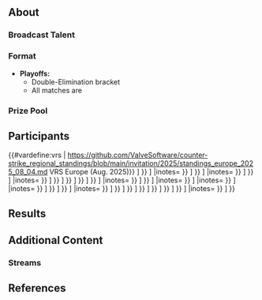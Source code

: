{{DISPLAYTITLE:ESL Challenger League Season 50: Europe - Cup #2}}
{{ESEA Navbox}}<br/>
{{ECL50Tabs|This=1}}
{{Infobox league|darkmodeforced=true
|name=ESL Challenger League Season 50: Europe - Cup #2
|image=ESL Challenger League 2025 lightmode.png
|imagedark=ESL Challenger League 2025 darkmode.png
|icon=ESL Challenger League 2025 icon lightmode.png
|icondarkmode=ESL Challenger League 2025 icon darkmode.png
|tickername=ECL Season 50: EU Cup #2
|shortname=Europe
|organizer=FACEIT
|series=ESL Challenger League
|abbreviation=Challenger League
|type=Online
|country=Europe
|prizepoolusd=25,000
|liquipediatier=B-Tier
|publishertier=Tier 2
|sdate=2025-09-08
|edate=2025-09-23
|web=https://pro.eslgaming.com/csgo/ecl/
|twitch=ESLCS
|twitch2=ESLCSb
|rulebook=https://drive.google.com/drive/folders/1YLMgIHJKeMlzRCvAGo-Pj0J13e_xT7z4
|faceit-l=
|bracket=
|game=cs2
|map1=Ancient
|map2=Dust II
|map3=Inferno
|map4=Mirage
|map5=Nuke
|map6=Overpass
|map7=Train
|team_number=32
}}

==About==
===Broadcast Talent===
{{box|start|padding=1em}}
{{BroadcasterCard
|position=Commentator
|b1=
|b2=
|b3=
|b4=
|b5=
|b6=
|b7=
|b8=
}}
{{box|break}}
{{BroadcasterCard
|position=Observer
|b1=
|b2=
}}
{{box|end}}

===Format===
* '''Playoffs:'''
** Double-Elimination bracket
** All matches are {{Abbr/Bo3}}

===Prize Pool===
{{TeamPrizePool|prizesummary=true
|qualifies1=ESL/Challenger League/Season 50/Europe|qualifies1name=Regional Final
|{{Slot|usdprize=12,000|qualified1=true}}
|{{Slot|usdprize=5,000}}
|{{Slot|usdprize=2,250}}
|{{Slot|usdprize=1,750}}
|{{Slot|usdprize=1,250|count=2}}
|{{Slot|usdprize=750|count=2}}
}}

==Participants==
{{#vardefine:vrs | https://github.com/ValveSoftware/counter-strike_regional_standings/blob/main/invitation/2025/standings_europe_2025_08_04.md VRS Europe (Aug. 2025)}}
{{TeamCardToggleButton}}
{{box|start|padding=2em|max-width=1000px}}
{{TeamCard
|team=Fnatic
|p1=KRIMZ
|p2=blameF
|p3=fear
|p4=jambo
|p5=CYPHER
|c=Independent
|qualifier=[{{#var:vrs}}]
}}
{{box|break|padding=2em}}
{{TeamCard
|team=Nemiga Gaming
|p1=1eeR
|p2=khaN
|p3=riskyb0b
|p4=Xant3r
|p5=Sowalio
|c=XomA
|qualifier=[{{#var:vrs}}]
|inotes={{NoteBig
|n1=September 9th - {{player|boX|flag=by}} steps down from the active lineup and '''[[Nemiga Gaming]]''' add {{player|XomA|flag=ru}} as a stand-in coach. <ref>{{cite web|url=https://x.com/nemigagg/status/1965426977973629285|title=ROSTER UPDATE|date=2025-09-09|author=[[Nemiga Gaming]]}}</ref>
}}
}}
{{box|break|padding=2em}}
{{TeamCard
|team=ex-Passion UA
|p1=jackasmo
|p2=Topa
|p3=Woro2k
|p4=DemQQ
|p5=
|qualifier=[{{#var:vrs}}]
}}
{{box|break|padding=2em}}
{{TeamCard
|team=FUT Esports
|p1=dem0n
|p2=Krabeni
|p3=cmtry
|p4=dziugss
|p5=lauNX
|c=coolio
|qualifier=[{{#var:vrs}}]
|inotes={{NoteBig
|n1=August 22nd - '''[[FUT Esports]]''' bench {{player|misutaaa|flag=fr}} and acquire {{player|lauNX|flag=ro}} from '''[[Nexus Gaming]]''' as his replacement. <ref>{{cite web|url=https://x.com/FUTesportsgg/status/1958907042049176002|title=We thank @misutaaaCSGO for his efforts and contributions|date=2025-08-22|author=[[FUT Esports]]}}</ref><ref>{{cite web|url=https://x.com/FUTesportsgg/status/1958907037863022891|title=Fresh energy, new fire|date=2025-08-22|author=[[FUT Esports]]}}</ref>
}}
}}
{{box|break|padding=2em}}
{{TeamCard
|team=ENCE
|p1=sdy
|p2=podi
|p3=Neityu
|p4=myltsi
|p5=rigoN
|c=enkay J
|qualifier=[{{#var:vrs}}]
}}
{{box|break|padding=2em}}
{{TeamCard
|team=Team Venom
|p1=Flayy
|p2=innocent
|p3=Sobol
|p4=Qlocuu
|p5=hfah
|c=SZPERO
|qualifier=[{{#var:vrs}}]
|inotes={{NoteBig
|n1=September 5th - '''[[KOLESIE]]''' are signed by '''[[Team Venom]]'''. <ref>{{cite web|url=https://x.com/vnm_cs/status/1963912004512395730|title=KOLESIE → Team Venom|language={{flag|pl}} Polish|date=2025-09-05|author=[[Team Venom]]}}</ref>
}}
}}
{{box|break|padding=2em}}
{{TeamCard
|team=OG
|p1=Chr1zN
|p2=spooke
|p3=nicoodoz
|p4=adamb
|p5=arrozdoce
|c=Lambert
|qualifier=[{{#var:vrs}}]
}}
{{box|break|padding=2em}}
{{TeamCard
|team=Team Spirit Academy
|p1=robo
|p2=Mokuj1n
|p3=SYPH0
|p4=kurosse |p4flag=ru |p4team=team spirit academy black
|p5=Kiryasoo |p5flag=ru |p5team=team spirit academy white
|c=S0tF1k
|qualifier=[{{#var:vrs}}]
}}
{{box|break|padding=2em}}
{{TeamCard
|team=JiJieHao
|p1=m1N1
|p2=ISSAA
|p3=bibu
|p4=0SAMAS
|p5=kumao
|c=Loord
|qualifier=[{{#var:vrs}}]
}}
{{box|break|padding=2em}}
{{TeamCard
|team=Sashi Esport
|p1=Lucky|p1link=Lucky (Danish player)
|p2=Cabbi
|p3=Zyphon
|p4=Beccie
|p5=MistR
|c=HUNDEN
|qualifier=[{{#var:vrs}}]
}}
{{box|break|padding=2em}}
{{TeamCard
|team=Apogee Esports
|link=Betclic Apogee Esports
|p1=Prism
|p2=hypex
|p3=Demho
|p4=wizz|p4flag=pl
|p5=AdrieN|p5team=Anonymo Esports
|c=Bogdan
|qualifier=[{{#var:vrs}}]
|inotes={{NoteBig
|n1=August 22nd - {{player|jcobbb|flag=pl}} is acquired by '''[[FaZe Clan]]'''. <ref>{{cite web|url=https://x.com/BetclicApogee/status/1958797537605034289|title=Today, we would like to announce the transfer of @1jcobbb|date=2025-08-22|author=[[Betclic Apogee Esports]]}}</ref>
}}
}}
{{box|break|padding=2em}}
{{TeamCard
|team=Alliance
|p1=avid
|p2=twist
|p3=upE
|p4=eraa
|p5=poiii
|c=Hawk
|qualifier=[{{#var:vrs}}]
}}
{{box|break|padding=2em}}
{{TeamCard
|team=9INE
|p1=raalz
|p2=faveN
|p3=kraghen
|p4=cej0t
|p5=MoDo
|c=BERRY
|qualifier=[{{#var:vrs}}]
|inotes={{NoteBig
|n1=September 3rd - {{player|phzy|flag=se}} is recalled by '''[[Wildcard]]''' from his loan. <ref>{{cite web|url=https://x.com/9INEGG/status/1963150435302191244|title=Official statement from 9INE regarding @phzycs|date=2025-09-03|author=[[9INE]]}}</ref>
}}
}}
{{box|break|padding=2em}}
{{TeamCard
|team=Nexus Gaming
|p1=BTN
|p2=XELLOW
|p3=s0und
|p4=Blytz
|p5=fnl
|c=drn
|qualifier=[{{#var:vrs}}]
|inotes={{NoteBig
|n1=August 28th - '''[[Nexus Gaming]]''' acquire {{player|fnl|flag=ro}} on loan from '''[[HEROIC Academy]]''' for a trial period. <ref>{{cite web|url=https://x.com/heroiccs2/status/1961096455734645008|title=CS2 academy team roster update|date=2025-08-28|author=[[HEROIC Academy]]}}</ref>
}}
}}
{{box|break|padding=2em}}
{{TeamCard
|team=HOTU
|p1=mizu|p1link=mizu (Russian player)
|p2=kade0
|p3=dukefissura
|p4=frontales
|p5=n0rb3r7
|c=mou
|qualifier=[{{#var:vrs}}]
|inotes={{NoteBig
|n1=August 31st - '''[[HOTU]]''' acquire {{player|n0rb3r7|flag=ru}} on loan from '''[[Virtus.pro]]'''. <ref name="n0rb3r7 loan">{{cite web|url=https://vk.com/wall-210745474_7627|title=Друзья, у нас важная новость. На правах аренды к нам присоединяется n0rb3r7!|trans_title=Friends, we have important news. n0rb3r7 is joining us on loan!|language={{Flag|ru}} Russian|date=2025-08-31|author=[[HOTU]]}}</ref>
}}
}}
{{box|break|padding=2em}}
{{TeamCard
|team=ESC Gaming
|p1=bajmi
|p2=SaMey
|p3=reiko
|p4=olimp
|p5=moonwalk
|c=kapibe|cflag=pl
|qualifier=[{{#var:vrs}}]
}}
{{box|break|padding=2em}}
{{TeamCard
|team=Johnny Speeds
|p1=draken|p1link=draken (William Sundin)
|p2=Sapec
|p3=Svedjehed
|p4=Lekr0
|p5=HEAP
|c=BARBARR
|qualifier=[{{#var:vrs}}]
}}
{{box|break|padding=2em}}
{{TeamCard
|team=GUN5 Esports
|p1=SELLTER
|p2=Sdaim
|p3=fineshine
|p4=tex1y
|p5=sh1nejezzz
|c=NMV
|qualifier=[{{#var:vrs}}]
|inotes={{NoteBig
|n1=September 7th - '''[[GUN5 Esports]]''' acquire {{player|yiksrezo|flag=ru}} on loan from '''[[RUSTEC]]'''. <ref>{{cite web|url=https://t.me/rustec_gaming/751|title=ТАКОГО ВООБЩЕ НИКТО НЕ ОЖИДАЛ|language={{Flag|ru}} Russian|trans_title=NO ONE EXPECTED THIS AT ALL|date=2025-09-07|author=[[RUSTEC]]}}</ref>
}}
}}
{{box|break|padding=2em}}
{{TeamCard
|team=Monte
|p1=ryu|p1link=ryu (Lithuanian player)
|p2=Gizmy
|p3=afro
|p4=AZUWU
|p5=Bymas
|c=kakafu
|qualifier=[{{#var:vrs}}]
}}
{{box|break|padding=2em}}
{{TeamCard
|team=Sangal Esports
|p1=danistzz
|p2=Norwi
|p3=clax
|p4=Patsi
|p5=r3salt
|c=Jumpy
|qualifier=[{{#var:vrs}}]
}}
{{box|break|padding=2em}}
{{TeamCard
|team=BC.Game Esports
|p1=CacaNito
|p2=pr1metapz
|p3=nexa
|p4=s1mple
|p5=aNdu
|c=emi
|qualifier=[{{#var:vrs}}]
}}
{{box|break|padding=2em}}
{{TeamCard
|team=Tricked Esport
|p1=Leakz
|p2=Nodios
|p3=salazar
|p4=kroK
|p5=niko |p5link=Niko_(Danish_player)
|c=Rejin
|qualifier=[{{#var:vrs}}]
}}
{{box|break|padding=2em}}
{{TeamCard
|team=AaB Esport
|p1=Viggo|p1flag=dk
|p2=Boye|p2flag=dk
|p3=qx|p3flag=dk
|p4=SinK|p4flag=dk
|p5=stesso|p5flag=dk
|c=
|qualifier=[{{#var:vrs}}]
}}
{{box|break|padding=2em}}
{{TeamCard
|team=Metizport
|p1=Plopski
|p2=L00m1
|p3=isak
|p4=MaiL09
|p5=Jackinho
|c=abdi
|qualifier=[{{#var:vrs}}]
}}
{{box|break|padding=2em}}
{{TeamCard
|team=FAVBET Team
|p1=bondik
|p2=Smash
|p3=j3kie
|p4=Marix
|p5=t3ns1on
|qualifier=[{{#var:vrs}}]
|inotes={{NoteBig
|n1=August 30th - '''[[FAVBET Team]]''' bench {{player|t3ns1on|flag=ua}}. <ref>{{cite web|url=https://x.com/favbet_team/status/1961791015179718751|title=Changes in our lineup|date=2025-08-30|author=[[FAVBET Team]]}}</ref>
|n2=September 3rd - '''[[FAVBET Team]]''' sign {{player|s4ltovsk1yy|flag=ua}}. <ref>{{cite web|url=https://x.com/favbet_team/status/1963196800921203025|title=A new sniper is joining our team — say welcome to @s4ltovsk1yy!|date=2025-09-03|author=[[FAVBET Team]]}}</ref>
}}
}}
{{box|break|padding=2em}}
{{TeamCard
|team=Betera Esports
|p1=MaSvAl
|p2=tENZY|p2flag=ru
|p3=h1te
|p4=Vert
|p5=synyx
|c=bullet|clink=bullet (Russian player)
|qualifier=[{{#var:vrs}}]
}}
{{box|break|padding=2em}}
{{TeamCard
|team=RUBY
|p1=Kaide
|p2=H4SAN4TOR
|p3=fozil
|p4=maQuein|p4flag=ru
|p5=TruNiQ|p5team=team space
|c=Jyo
|qualifier=[[ESEA/Season 52/Advanced/Europe|ESEA Advanced S52]]
}}
{{box|break|padding=2em}}
{{TeamCard
|team=ALGO Esports
|p1=nukkye
|p2=Griller
|p3=jackast|p3flag=ua
|p4=neiter
|p5=hodix|p5flag=ua
|qualifier=[[ESEA/Season 52/Advanced/Europe|ESEA Advanced S52]]
}}
{{box|break|padding=2em}}
{{TeamCard
|team=Partizan Esports
|p1=Dragon
|p2=c0llins
|p3=Kind0
|p4=VLDN
|p5=DEPRESHN
|c=BAXACHA|cflag=rs
|qualifier=[[ESEA/Season 52/Advanced/Europe|ESEA Advanced S52]]
}}
{{box|break|padding=2em}}
{{TeamCard
|team=TPuDCATb TPu
|p1=kinqie
|p2=executor
|p3=KIRO
|p4=z1Nny
|p5=bluewh1te|p5team=chimera
|c=Wierd_1k
|qualifier=[[ESEA/Season 53/Advanced/Europe|ESEA Advanced S53]]
}}
{{box|break|padding=2em}}
{{TeamCard
|team=Insilio
|p1=faydett
|p2=sugaR
|p3=kelieN
|p4=dwushka
|p5=mag1k3Y
|qualifier=[[ESEA/Season 53/Advanced/Europe|ESEA Advanced S53]]
}}
{{box|break|padding=2em}}
{{TeamCard
|team=Zero Tenacity
|p1=brutmonster
|p2=Cjoffo
|p3=nEMANHA
|p4=aVN
|p5=maden
|c=fajkus
|qualifier=[[ESEA/Season 53/Advanced/Europe|ESEA Advanced S53]]
}}
{{box|end}}

==Results==
{{Bracket|Bracket/32U16L8DSL4DSL2DSL1D|id=PWTqFVsG6h|matchWidth=154|forceShortName=true

<!-- Upper Bracket Round 1 -->
|R1M1={{Match
    |opponent1={{TeamOpponent|fnc}}|opponent2={{TeamOpponent|insilio}}
    |date=September 8, 2025 - 19:00 {{Abbr/CEST}} |finished=true
    |map1={{Map|map=Dust II|finished=true
        |t1firstside=ct|t1t=2|t1ct=5|t2t=7|t2ct=6
        |stats=206913}}
    |map2={{Map|map=Train|finished=true
        |t1firstside=t|t1t=5|t1ct=8|t2t=0|t2ct=7
        |stats=206924}}
    |map3={{Map|map=Mirage|finished=true
        |t1firstside=ct|t1t=6|t1ct=6|t2t=6|t2ct=6
        |o1t1firstside=t|o1t1t=2|o1t1ct=2|o1t2t=0|o1t2ct=1
        |stats=206937}}
    |hltv=2385179
	|faceit=1-f6091dad-3ced-405f-aa5d-9a618d95f8cd
    }}
|R1M2={{Match
    |opponent1={{TeamOpponent|hotu}}|opponent2={{TeamOpponent|z10}}
    |date=September 8, 2025 - 19:00 {{Abbr/CEST}} |finished=true
    |map1={{Map|map=Mirage|finished=true
        |t1firstside=t|t1t=5|t1ct=4|t2t=6|t2ct=7
        |stats=206914}}
    |map2={{Map|map=Nuke|finished=true
        |t1firstside=ct|t1t=6|t1ct=6|t2t=6|t2ct=6
		|o1t1firstside=t|o1t1t=2|o1t1ct=2|o1t2t=1|o1t2ct=1
        |stats=206926}}
    |map3={{Map|map=Dust II|finished=true
        |t1firstside=ct|t1t=1|t1ct=3|t2t=9|t2ct=4
        |stats=206935}}
    |hltv=2385180
	|faceit=1-3adce407-dec7-4df8-8318-eaabb3234d53
    }}
|R1M3={{Match
    |opponent1={{TeamOpponent|jjh}}|opponent2={{TeamOpponent|tricked}}
    |date=September 8, 2025 - 19:00 {{Abbr/CEST}} |finished=true
    |map1={{Map|map=Inferno|finished=true
        |t1firstside=ct|t1t=5|t1ct=8|t2t=4|t2ct=1
        |stats=}}
    |map2={{Map|map=Dust II|finished=true
        |t1firstside=ct|t1t=3|t1ct=10|t2t=2|t2ct=9
        |stats=}}
    |map3={{Map|map=Ancient|finished=skip}}
    |hltv=2385181
	|faceit=1-26e13ae8-f2f4-4364-a3ac-353ee9f0fe32
    }}
|R1M4={{Match
    |opponent1={{TeamOpponent|ruby|score=W}}|opponent2={{TeamOpponent|spirit academy|score=FF}}
    |date=September 8, 2025 - 19:00 {{Abbr/CEST}} |finished=true
    |map1={{Map}}|map2={{Map}}|map3={{Map}}|hltv=2385182
	|faceit=1-a1e840c5-9d7c-4d44-b305-641972c0d6c8
	|comment='''[[Team Spirit Academy]]''' forfeit the match.
    }}
|R1M5={{Match
    |opponent1={{TeamOpponent|ence}}|opponent2={{TeamOpponent|favbet}}
    |date=September 8, 2025 - 19:00 {{Abbr/CEST}} |finished=true
    |map1={{Map|map=Train|finished=true
        |t1firstside=ct|t1t=1|t1ct=3|t2t=9|t2ct=4
        |stats=206916}}
    |map2={{Map|map=Dust II|finished=true
        |t1firstside=t|t1t=7|t1ct=6|t2t=3|t2ct=5
        |stats=206929}}
    |map3={{Map|map=Overpass|finished=true
        |t1firstside=ct|t1t=5|t1ct=8|t2t=4|t2ct=4
        |stats=206938}}
    |hltv=2385183
	|faceit=1-a85e260a-5989-4a6b-ab54-f46f020addf3
    }}
|R1M6={{Match
    |opponent1={{TeamOpponent|monte}}|opponent2={{TeamOpponent|alliance}}
    |date=September 8, 2025 - 19:00 {{Abbr/CEST}} |finished=true
    |map1={{Map|map=Nuke|finished=true
        |t1firstside=t|t1t=7|t1ct=5|t2t=7|t2ct=5
		|o1t1firstside=ct|o1t1t=2|o1t1ct=1|o1t2t=2|o1t2ct=1
		|o2t1firstside=t|o2t1t=1|o2t1ct=1|o2t2t=2|o2t2ct=2
        |stats=206921}}
    |map2={{Map|map=Ancient|finished=true
        |t1firstside=ct|t1t=0|t1ct=2|t2t=10|t2ct=3
        |stats=206934}}
    |map3={{Map|map=Overpass|finished=skip}}
    |hltv=2385184
	|faceit=1-ccbbc8e8-b7fe-4dbc-be1f-c504340d569b
    }}
|R1M7={{Match
    |opponent1={{TeamOpponent|partizan esports}}|opponent2={{TeamOpponent|gun5}}
    |date=September 8, 2025 - 19:00 {{Abbr/CEST}} |finished=true
    |map1={{Map|map=Mirage|finished=true
        |t1firstside=ct|t1t=3|t1ct=6|t2t=6|t2ct=7
        |stats=206912}}
    |map2={{Map|map=Inferno|finished=true
        |t1firstside=t|t1t=3|t1ct=4|t2t=4|t2ct=9
        |stats=206925}}
    |map3={{Map|map=Ancient|finished=skip}}
    |hltv=2385185
	|faceit=1-6923d10c-8bc6-4c76-a37b-657bf342e11e
    }}
|R1M8={{Match
    |opponent1={{TeamOpponent|betera}}|opponent2={{TeamOpponent|fut esports}}
    |date=September 8, 2025 - 19:00 {{Abbr/CEST}} |finished=true
    |map1={{Map|map=Dust II|finished=true
        |t1firstside=t|t1t=7|t1ct=5|t2t=7|t2ct=5
		|o1t1firstside=ct|o1t1t=0|o1t1ct=1|o1t2t=2|o1t2ct=2
        |stats=206917}}
    |map2={{Map|map=Mirage|finished=true
        |t1firstside=ct|t1t=2|t1ct=7|t2t=5|t2ct=8
        |stats=206930}}
    |map3={{Map|map=Nuke|finished=skip}}
    |hltv=2385186
	|faceit=1-73759483-3494-4fa3-926a-d4d7204045d0
    }}
|R1M9={{Match
    |opponent1={{TeamOpponent|ex-passion ua|score=FF}}|opponent2={{TeamOpponent|tpudcatb tpu|score=W}}
    |date=September 9, 2025 - 19:00 {{Abbr/CEST}} |finished=true
    |map1={{Map}}|map2={{Map}}|map3={{Map}}
    |hltv=2385187
	|faceit=1-0cdddc0a-70db-44e1-97c3-f5364880bfe5
	|comment='''[[ex-Passion UA]]''' forfeit the match.
    }}
|R1M10={{Match
    |opponent1={{TeamOpponent|johnny speeds}}|opponent2={{TeamOpponent|9ine}}
    |date=September 9, 2025 - 19:00 {{Abbr/CEST}} |finished=true
    |map1={{Map|map=Dust II|finished=true
        |t1firstside=t|t1t=3|t1ct=2|t2t=4|t2ct=9
        |stats=207047}}
    |map2={{Map|map=Inferno|finished=true
        |t1firstside=ct|t1t=5|t1ct=6|t2t=6|t2ct=7
        |stats=207063}}
    |map3={{Map|map=Overpass|finished=skip}}
    |hltv=2385188
	|faceit=1-f352eeaa-d53e-4652-be47-c2c7dfdfc087
    }}
|R1M11={{Match
    |opponent1={{TeamOpponent|apogee}}|opponent2={{TeamOpponent|sangal
	|substitutes={{PlayerSubstitutions
		|{{Substitution|in=alpha|out=clax|games=1}}
		}}
	}}
    |date=September 9, 2025 - 19:00 {{Abbr/CEST}} |finished=true
    |map1={{Map|map=Overpass|finished=true
        |t1firstside=ct|t1t=2|t1ct=9|t2t=3|t2ct=10
        |stats=207048}}
    |map2={{Map|map=Train|finished=true
        |t1firstside=t|t1t=6|t1ct=7|t2t=5|t2ct=6
        |stats=207062}}
    |map3={{Map|map=Mirage|finished=true
        |t1firstside=t|t1t=2|t1ct=4|t2t=3|t2ct=10
        |stats=207072}}
    |hltv=2385189
	|faceit=1-31f859ec-5c9d-4a39-baa8-39eb005e94da
    }}
|R1M12={{Match
    |opponent1={{TeamOpponent|metizport}}|opponent2={{TeamOpponent|team venom}}
    |date=September 9, 2025 - 19:00 {{Abbr/CEST}} |finished=true
    |map1={{Map|map=Overpass|finished=true
        |t1firstside=t|t1t=7|t1ct=6|t2t=5|t2ct=5
        |stats=207044}}
    |map2={{Map|map=Dust II|finished=true
        |t1firstside=ct|t1t=1|t1ct=6|t2t=6|t2ct=7
        |stats=207059}}
    |map3={{Map|map=Nuke|finished=true
        |t1firstside=ct|t1t=0|t1ct=2|t2t=10|t2ct=3
        |stats=207067}}
    |hltv=2385190
	|faceit=1-3f6758fc-ddf8-41df-97e1-ed9f9393fe90
    }}
|R1M13={{Match
    |opponent1={{TeamOpponent|og}}|opponent2={{TeamOpponent|aab}}
    |date=September 9, 2025 - 19:00 {{Abbr/CEST}} |finished=true
    |map1={{Map|map=Inferno|finished=true
        |t1firstside=ct|t1t=4|t1ct=5|t2t=7|t2ct=6
        |stats=207043}}
    |map2={{Map|map=Nuke|finished=true
        |t1firstside=t|t1t=5|t1ct=7|t2t=5|t2ct=7
        |o1t1firstside=ct|o1t1t=1|o1t1ct=3|o1t2t=0|o1t2ct=1
        |stats=207060}}
    |map3={{Map|map=Ancient|finished=true
        |t1firstside=ct|t1t=2|t1ct=11|t2t=1|t2ct=4
        |stats=207068}}
    |hltv=2385191
	|faceit=1-7b8adacd-7b11-4aae-bc2e-3c6659623bf5
    }}
|R1M14={{Match
    |opponent1={{TeamOpponent|bc.game}}|opponent2={{TeamOpponent|sashi}}
    |date=September 9, 2025 - 19:00 {{Abbr/CEST}} |finished=true
    |map1={{Map|map=Dust II|finished=true
        |t1firstside=t|t1t=6|t1ct=7|t2t=4|t2ct=6
        |stats=207045}}
    |map2={{Map|map=Nuke|finished=true
        |t1firstside=ct|t1t=7|t1ct=6|t2t=6|t2ct=4
        |stats=207064}}
    |map3={{Map|map=Inferno|finished=skip}}
    |hltv=2385192
	|faceit=1-fabf15ef-58c5-4934-8527-da64b093aadc
    }}
|R1M15={{Match
    |opponent1={{TeamOpponent|nexus}}|opponent2={{TeamOpponent|esc}}
    |date=September 9, 2025 - 19:00 {{Abbr/CEST}} |finished=true
    |map1={{Map|map=Nuke|finished=true
        |t1firstside=ct|t1t=2|t1ct=4|t2t=8|t2ct=5
        |stats=207040}}
    |map2={{Map|map=Dust II|finished=true
        |t1firstside=t|t1t=5|t1ct=1|t2t=6|t2ct=7
        |stats=207049}}
    |map3={{Map|map=Mirage|finished=skip}}
    |hltv=2385193
	|faceit=1-50a0ff5c-7224-4bba-80a6-1dd04b4cc1aa
    }}
|R1M16={{Match
    |opponent1={{TeamOpponent|algo|score=FF}}|opponent2={{TeamOpponent|nemiga|score=W}}
    |date=September 9, 2025 - 19:00 {{Abbr/CEST}} |finished=
    |map1={{Map}}|map2={{Map}}|map3={{Map}}
    |hltv=2385194
	|faceit=1-53e0863e-c16b-47b0-bb7b-50b5dfd2d099
	|comment='''[[ALGO Esports]]''' forfeit the match.
    }}

<!-- Upper Bracket Round 2 -->
|R2M1={{Match
    |opponent1={{TeamOpponent|fnc}}|opponent2={{TeamOpponent|z10}}
    |date=September 11, 2025 - 19:00 {{Abbr/CEST}} |finished=true
    |map1={{Map|map=Mirage|finished=true
        |t1firstside=ct|t1t=5|t1ct=8|t2t=4|t2ct=3
        |stats=207305}}
    |map2={{Map|map=Train|finished=true
        |t1firstside=t|t1t=8|t1ct=5|t2t=4|t2ct=4
        |stats=207318}}
    |map3={{Map|map=Overpass|finished=skip}}
    |hltv=2385354
	|faceit=1-7f15167d-b72f-4910-8cdc-d1790ee312fc
    }}
|R2M2={{Match
    |opponent1={{TeamOpponent|jjh}}|opponent2={{TeamOpponent|ruby}}
    |date=September 11, 2025 - 19:00 {{Abbr/CEST}} |finished=true
    |map1={{Map|map=Mirage|finished=true
        |t1firstside=ct|t1t=7|t1ct=6|t2t=6|t2ct=1
        |stats=207314}}
    |map2={{Map|map=Dust II|finished=true
        |t1firstside=t|t1t=4|t1ct=5|t2t=5|t2ct=8
        |stats=207331}}
    |map3={{Map|map=Nuke|finished=true
        |t1firstside=t|t1t=9|t1ct=2|t2t=10|t2ct=3
        |stats=207345}}
    |hltv=2385355
	|faceit=1-599b8923-be14-4ccd-ad76-305516f07f64
    }}
|R2M3={{Match
    |opponent1={{TeamOpponent|ence}}|opponent2={{TeamOpponent|alliance}}
    |date=September 11, 2025 - 19:00 {{Abbr/CEST}} |finished=true
    |map1={{Map|map=Ancient|finished=true
        |t1firstside=ct|t1t=9|t1ct=4|t2t=8|t2ct=2
        |stats=207312}}
    |map2={{Map|map=Dust II|finished=true
        |t1firstside=t|t1t=7|t1ct=5|t2t=7|t2ct=5
        |o1t1firstside=ct|o1t1t=0|o1t1ct=2|o1t2t=1|o1t2ct=3
        |stats=207328}}
    |map3={{Map|map=Train|finished=true
        |t1firstside=t|t1t=2|t1ct=7|t2t=3|t2ct=10
        |stats=207344}}
    |hltv=2385356
	|faceit=1-d08ed451-b301-4761-942b-fd83b94effda
    }}
|R2M4={{Match
    |opponent1={{TeamOpponent|gun5}}|opponent2={{TeamOpponent|fut esports}}
    |date=September 11, 2025 - 19:00 {{Abbr/CEST}} |finished=true
    |map1={{Map|map=Ancient|finished=true
        |t1firstside=t|t1t=7|t1ct=6|t2t=6|t2ct=5
        |stats=207310}}
    |map2={{Map|map=Mirage|finished=true
        |t1firstside=ct|t1t=3|t1ct=5|t2t=7|t2ct=6
        |stats=207320}}
    |map3={{Map|map=Inferno|finished=true
        |t1firstside=t|t1t=5|t1ct=8|t2t=4|t2ct=7
        |stats=207341}}
    |hltv=2385357
	|faceit=1-fa6225c4-8ae0-43b7-93bc-96bb407db23e
    }}
|R2M5={{Match
    |opponent1={{TeamOpponent|tpudcatb tpu}}|opponent2={{TeamOpponent|9ine}}
    |date=September 11, 2025 - 19:00 {{Abbr/CEST}} |finished=true
    |map1={{Map|map=Train|finished=true
        |t1firstside=t|t1t=4|t1ct=6|t2t=5|t2ct=8
        |stats=207309}}
    |map2={{Map|map=Inferno|finished=true
        |t1firstside=ct|t1t=6|t1ct=7|t2t=5|t2ct=3
        |stats=207324}}
    |map3={{Map|map=Ancient|finished=true
        |t1firstside=ct|t1t=8|t1ct=2|t2t=10|t2ct=3
        |stats=207343}}
    |hltv=2385358
	|faceit=1-39254296-c561-44f3-b1e8-842d7439f8d8
    }}
|R2M6={{Match
    |opponent1={{TeamOpponent|sangal}}|opponent2={{TeamOpponent|team venom}}
    |date=September 11, 2025 - 19:00 {{Abbr/CEST}} |finished=true
    |map1={{Map|map=Overpass|finished=true
        |t1firstside=t|t1t=9|t1ct=4|t2t=2|t2ct=3
        |stats=207306}}
    |map2={{Map|map=Ancient|finished=true
        |t1firstside=ct|t1t=5|t1ct=8|t2t=4|t2ct=3
        |stats=207317}}
    |map3={{Map|map=Nuke|finished=skip}}
    |hltv=2385359
	|faceit=1-5481d8db-9e74-4237-9f70-1c21861de518
    }}
|R2M7={{Match
    |opponent1={{TeamOpponent|og}}|opponent2={{TeamOpponent|bc.game}}
    |date=September 11, 2025 - 19:00 {{Abbr/CEST}} |finished=true
    |map1={{Map|map=Mirage|finished=true
        |t1firstside=ct|t1t=1|t1ct=6|t2t=6|t2ct=7
        |stats=207307}}
    |map2={{Map|map=Ancient|finished=true
        |t1firstside=t|t1t=6|t1ct=4|t2t=7|t2ct=6
        |stats=207319}}
    |map3={{Map|map=Nuke|finished=skip}}
    |hltv=2385360
	|faceit=1-d3be29ae-69d9-4f35-b390-ab8e72222065
    }}
|R2M8={{Match
    |opponent1={{TeamOpponent|esc}}|opponent2={{TeamOpponent|nemiga}}
    |date=September 11, 2025 - 19:00 {{Abbr/CEST}} |finished=true
    |map1={{Map|map=Inferno|finished=true
        |t1firstside=t|t1t=9|t1ct=4|t2t=2|t2ct=3
        |stats=207304}}
    |map2={{Map|map=Dust II|finished=true
        |t1firstside=ct|t1t=5|t1ct=7|t2t=5|t2ct=7
		|o1t1firstside=t|o1t1t=2|o1t1ct=2|o1t2t=1|o1t2ct=1
        |stats=207326}}
    |map3={{Map|map=Ancient|finished=skip}}
    |hltv=2385361
	|faceit=1-9a116a63-e477-453a-97a1-51a732a738eb
    }}

<!-- Upper Bracket Quarterfinals -->
|R4M1={{Match
    |opponent1={{TeamOpponent|fnc}}|opponent2={{TeamOpponent|ruby}}
    |date=September 13, 2025 - 19:00 {{Abbr/CEST}} |finished=true
    |map1={{Map|map=Dust II|finished=true
        |t1firstside=ct|t1t=6|t1ct=7|t2t=5|t2ct=4
        |stats=207603}}
    |map2={{Map|map=Train|finished=true
        |t1firstside=t|t1t=5|t1ct=8|t2t=0|t2ct=7
        |stats=207616}}
    |map3={{Map|map=Mirage|finished=skip}}
    |hltv=2385496
	|faceit=1-08f1a8ca-20a2-40ca-8300-c4e22bc3767e
    }}
|R4M2={{Match
    |opponent1={{TeamOpponent|alliance}}|opponent2={{TeamOpponent|gun5}}
    |date=September 13, 2025 - 19:00 {{Abbr/CEST}} |finished=true
    |map1={{Map|map=Ancient|finished=true
        |t1firstside=ct|t1t=8|t1ct=4|t2t=8|t2ct=4
		|o1t1firstside=t|o1t1t=1|o1t1ct=3|o1t2t=0|o1t2ct=2
        |stats=207612}}
    |map2={{Map|map=Inferno|finished=true
        |t1firstside=t|t1t=10|t1ct=3|t2t=2|t2ct=2
        |stats=207625}}
    |map3={{Map|map=Nuke|finished=skip}}
    |hltv=2385497
	|faceit=1-d9127277-2861-4629-9f55-a6e71ef92289
    }}
|R4M3={{Match
    |opponent1={{TeamOpponent|9ine}}|opponent2={{TeamOpponent|sangal}}
    |date=September 13, 2025 - 19:00 {{Abbr/CEST}} |finished=true
    |map1={{Map|map=Ancient|finished=true
        |t1firstside=t|t1t=7|t1ct=6|t2t=5|t2ct=5
        |stats=207601}}
    |map2={{Map|map=Overpass|finished=true
        |t1firstside=ct|t1t=0|t1ct=4|t2t=8|t2ct=5
        |stats=207618}}
    |map3={{Map|map=Train|finished=true
        |t1firstside=ct|t1t=8|t1ct=4|t2t=8|t2ct=4
		|o1t1firstside=t|o1t1t=2|o1t1ct=1|o1t2t=2|o1t2ct=1
		|o2t1firstside=ct|o2t1t=1|o2t1ct=2|o2t2t=1|o2t2ct=2
		|o3t1firstside=t|o3t1t=1|o3t1ct=2|o3t2t=1|o3t2ct=2
		|o4t1firstside=ct|o4t1t=3|o4t1ct=1|o4t2t=2|o4t2ct=0
        |stats=207634}}
    |hltv=2385498
	|faceit=1-5faed625-7600-4ed7-8c14-15d72a02d9a2
    }}
|R4M4={{Match
    |opponent1={{TeamOpponent|bc.game}}|opponent2={{TeamOpponent|esc}}
    |date=September 13, 2025 - 19:00 {{Abbr/CEST}} |finished=true
    |map1={{Map|map=Mirage|finished=true
        |t1firstside=ct|t1t=7|t1ct=6|t2t=6|t2ct=2
        |stats=207608}}
    |map2={{Map|map=Ancient|finished=true
        |t1firstside=ct|t1t=5|t1ct=6|t2t=6|t2ct=7
        |stats=207620}}
    |map3={{Map|map=Dust II|finished=true
        |t1firstside=ct|t1t=4|t1ct=8|t2t=4|t2ct=8
		|o1t1firstside=t|o1t1t=3|o1t1ct=1|o1t2t=2|o1t2ct=0
        |stats=207632}}
    |hltv=2385499
	|faceit=1-d1428f54-18b6-4584-bd23-4e1757ba992d
    }}

<!-- Upper Bracket Semifinals -->
|R6M1={{Match
    |opponent1={{TeamOpponent|fnc}}|opponent2={{TeamOpponent|alliance}}
    |date=September 18, 2025 - 19:00 {{Abbr/CEST}} |finished=
    |map1={{Map|map=|finished=
        |t1firstside=|t1t=|t1ct=|t2t=|t2ct=
        |stats=}}
    |map2={{Map|map=|finished=
        |t1firstside=|t1t=|t1ct=|t2t=|t2ct=
        |stats=}}
    |map3={{Map|map=|finished=
        |t1firstside=|t1t=|t1ct=|t2t=|t2ct=
        |stats=}}
    |hltv=2385645
	|faceit=1-db326c29-57ba-49f5-ac6d-cdfb689e9d0b
    }}
|R6M2={{Match
    |opponent1={{TeamOpponent|9ine}}|opponent2={{TeamOpponent|bc.game}}
    |date=September 18, 2025 - 19:00 {{Abbr/CEST}} |finished=
    |map1={{Map|map=|finished=
        |t1firstside=|t1t=|t1ct=|t2t=|t2ct=
        |stats=}}
    |map2={{Map|map=|finished=
        |t1firstside=|t1t=|t1ct=|t2t=|t2ct=
        |stats=}}
    |map3={{Map|map=|finished=
        |t1firstside=|t1t=|t1ct=|t2t=|t2ct=
        |stats=}}
    |hltv=2385646
	|faceit=1-fd1af726-58be-488d-9f17-5658afc0a1a2
    }}

<!-- Upper Bracket Final -->
|R8M1={{Match
    |opponent1={{TeamOpponent|}}|opponent2={{TeamOpponent|}}
    |date=September 21, 2025 - 19:00 {{Abbr/CEST}} |finished=
    |map1={{Map|map=|finished=
        |t1firstside=|t1t=|t1ct=|t2t=|t2ct=
        |stats=}}
    |map2={{Map|map=|finished=
        |t1firstside=|t1t=|t1ct=|t2t=|t2ct=
        |stats=}}
    |map3={{Map|map=|finished=
        |t1firstside=|t1t=|t1ct=|t2t=|t2ct=
        |stats=}}
    |hltv=
	|faceit=
    }}

<!-- Lower Bracket Round 1 -->
|R1M17={{Match
    |opponent1={{TeamOpponent|insilio}}|opponent2={{TeamOpponent|hotu}}
    |date=September 10, 2025 - 19:00 {{Abbr/CEST}} |finished=true
    |map1={{Map|map=Nuke|finished=true
        |t1firstside=t|t1t=4|t1ct=5|t2t=5|t2ct=8
        |stats=207175}}
    |map2={{Map|map=Overpass|finished=true
        |t1firstside=ct|t1t=0|t1ct=3|t2t=9|t2ct=4
        |stats=207186}}
    |map3={{Map|map=Ancient|finished=skip}}
    |hltv=2385346
	|faceit=1-c8176a8f-cd1c-473b-a1e9-8870b030afae
    }}
|R1M18={{Match
    |opponent1={{TeamOpponent|tricked}}|opponent2={{TeamOpponent|spirit academy}}
    |date=September 10, 2025 - 19:00 {{Abbr/CEST}} |finished=true
    |map1={{Map|map=Ancient|finished=true
        |t1firstside=t|t1t=9|t1ct=4|t2t=4|t2ct=3
        |stats=207176}}
    |map2={{Map|map=Mirage|finished=true
        |t1firstside=t|t1t=5|t1ct=4|t2t=6|t2ct=7
        |stats=207190}}
    |map3={{Map|map=Nuke|finished=true
        |t1firstside=ct|t1t=4|t1ct=9|t2t=3|t2ct=2
        |stats=207209}}
    |hltv=2385347
	|faceit=1-92090e60-a4f7-4453-9de9-012b25145c02
    }}
|R1M19={{Match
    |opponent1={{TeamOpponent|favbet}}|opponent2={{TeamOpponent|monte}}
    |date=September 10, 2025 - 19:00 {{Abbr/CEST}} |finished=true
    |map1={{Map|map=Train|finished=true
        |t1firstside=t|t1t=3|t1ct=1|t2t=4|t2ct=9
        |stats=207174}}
    |map2={{Map|map=Nuke|finished=true
        |t1firstside=ct|t1t=5|t1ct=4|t2t=8|t2ct=5
        |stats=207201}}
    |map3={{Map|map=Dust II|finished=skip}}
    |hltv=2385348
	|faceit=1-28d8e75f-13de-43a5-ad76-7c83b8aed6e8
    }}
|R1M20={{Match
    |opponent1={{TeamOpponent|partizan esports}}|opponent2={{TeamOpponent|betera}}
    |date=September 10, 2025 - 19:00 {{Abbr/CEST}} |finished=true
    |map1={{Map|map=Dust II|finished=true
        |t1firstside=ct|t1t=7|t1ct=5|t2t=7|t2ct=5
		|o1t1firstside=t|o1t1t=2|o1t1ct=1|o1t2t=2|o1t2ct=1
		|o2t1firstside=ct|o2t1t=0|o2t1ct=1|o2t2t=2|o2t2ct=2
        |stats=207182}}
    |map2={{Map|map=Nuke|finished=true
        |t1firstside=t|t1t=4|t1ct=3|t2t=5|t2ct=8
        |stats=207198}}
    |map3={{Map|map=Overpass|finished=skip}}
    |hltv=2385349
	|faceit=1-3457a0a9-7f3d-448e-b3bc-46d302858eea
    }}
|R1M21={{Match
    |opponent1={{TeamOpponent|ex-passion ua|score=FF}}|opponent2={{TeamOpponent|johnny speeds|score=W}}
    |date=September 10, 2025 - 19:00 {{Abbr/CEST}} |finished=true
    |map1={{Map}}|map2={{Map}}|map3={{Map}}
    |hltv=2385350
	|faceit=1-31551a97-24ac-487a-aa49-16720d561ee1
	|comment='''[[ex-Passion UA]]''' forfeit the match.
    }}
|R1M22={{Match
    |opponent1={{TeamOpponent|apogee}}|opponent2={{TeamOpponent|metizport}}
    |date=September 10, 2025 - 19:00 {{Abbr/CEST}} |finished=
    |map1={{Map|map=Overpass|finished=true
        |t1firstside=ct|t1t=4|t1ct=4|t2t=8|t2ct=5
        |stats=207173}}
    |map2={{Map|map=Ancient|finished=true
        |t1firstside=t|t1t=7|t1ct=6|t2t=1|t2ct=5
        |stats=207191}}
    |map3={{Map|map=Nuke|finished=true
        |t1firstside=t|t1t=9|t1ct=4|t2t=3|t2ct=3
        |stats=207206}}
    |hltv=2385351
	|faceit=1-7387a8cb-1838-4de1-8c5b-5976fb07a869
    }}
|R1M23={{Match
    |opponent1={{TeamOpponent|aab}}|opponent2={{TeamOpponent|sashi}}
    |date=September 10, 2025 - 19:00 {{Abbr/CEST}} |finished=true
    |map1={{Map|map=Inferno|finished=true
        |t1firstside=t|t1t=2|t1ct=3|t2t=3|t2ct=10
        |stats=207172}}
    |map2={{Map|map=Nuke|finished=true
        |t1firstside=ct|t1t=0|t1ct=3|t2t=9|t2ct=4
        |stats=207180}}
    |map3={{Map|map=Overpass|finished=skip}}
    |hltv=2385352
	|faceit=1-fbfc4de8-001c-44a9-94e4-2daaa13d0223
    }}
|R1M24={{Match
    |opponent1={{TeamOpponent|nexus|score=W}}|opponent2={{TeamOpponent|algo|score=FF}}
    |date=September 10, 2025 - 19:00 {{Abbr/CEST}} |finished=true
    |map1={{Map}}|map2={{Map}}|map3={{Map}}
    |hltv=2385353
	|faceit=1-7b52bf06-3c55-4f47-99f5-f104b5641942
	|comment='''[[ALGO Esports]]''' forfeit the match.
    }}

<!-- Lower Bracket Round 2 -->
|R2M9={{Match
    |opponent1={{TeamOpponent|nemiga|score=FF}}|opponent2={{TeamOpponent|hotu|score=W}}
    |date=September 12, 2025 - 19:00 {{Abbr/CEST}} |finished=true
    |map1={{Map|map=}}|map2={{Map|map=}}|map3={{Map|map=}}
    |hltv=2385488
	|faceit=1-d6a9e9f5-9060-4312-b21a-41ffea00e8a4
	|comment='''[[Nemiga Gaming]]''' forfeit the match due to travel obligations.
    }}
|R2M10={{Match
    |opponent1={{TeamOpponent|og}}|opponent2={{TeamOpponent|tricked}}
    |date=September 12, 2025 - 19:00 {{Abbr/CEST}} |finished=true
    |map1={{Map|map=Inferno|finished=true
        |t1firstside=ct|t1t=4|t1ct=9|t2t=3|t2ct=3
        |stats=207458}}
    |map2={{Map|map=Overpass|finished=true
        |t1firstside=t|t1t=6|t1ct=7|t2t=3|t2ct=6
        |stats=207471}}
    |map3={{Map|map=Nuke|finished=skip}}
    |hltv=2385489
	|faceit=1-18f8ec44-f77c-4bb4-81b1-032fdc4ecd4b
    }}
|R2M11={{Match
    |opponent1={{TeamOpponent|team venom}}|opponent2={{TeamOpponent|monte}}
    |date=September 12, 2025 - 19:00 {{Abbr/CEST}} |finished=true
    |map1={{Map|map=Train|finished=true
        |t1firstside=ct|t1t=5|t1ct=7|t2t=5|t2ct=7
		|o1t1firstside=t|o1t1t=0|o1t1ct=3|o1t2t=0|o1t2ct=3
		|o2t1firstside=ct|o2t1t=1|o2t1ct=3|o2t2t=0|o2t2ct=0
        |stats=207465}}
    |map2={{Map|map=Dust II|finished=true
        |t1firstside=t|t1t=6|t1ct=0|t2t=7|t2ct=6
        |stats=207476}}
    |map3={{Map|map=Nuke|finished=true
        |t1firstside=t|t1t=3|t1ct=4|t2t=4|t2ct=9
        |stats=207484}}
    |hltv=2385490
	|faceit=1-705725bf-9f5e-4e56-9eb0-1197c937914a
    }}
|R2M12={{Match
    |opponent1={{TeamOpponent|tpudcatb tpu}}|opponent2={{TeamOpponent|betera}}
    |date=September 12, 2025 - 19:00 {{Abbr/CEST}} |finished=true
    |map1={{Map|map=Nuke|finished=true
        |t1firstside=t|t1t=5|t1ct=8|t2t=0|t2ct=7
        |stats=207455}}
    |map2={{Map|map=Dust II|finished=true
        |t1firstside=t|t1t=8|t1ct=5|t2t=6|t2ct=4
        |stats=207472}}
    |map3={{Map|map=Ancient|finished=skip}}
    |hltv=2385491
	|faceit=1-0023cc2c-a536-49e3-9cf0-72541bfb1987
    }}
|R2M13={{Match
    |opponent1={{TeamOpponent|fut esports}}|opponent2={{TeamOpponent|johnny speeds}}
    |date=September 12, 2025 - 19:00 {{Abbr/CEST}} |finished=true
    |map1={{Map|map=Inferno|finished=true
        |t1firstside=ct|t1t=3|t1ct=8|t2t=4|t2ct=9
        |stats=207459}}
    |map2={{Map|map=Mirage|finished=true
        |t1firstside=t|t1t=6|t1ct=7|t2t=3|t2ct=6
        |stats=207470}}
    |map3={{Map|map=Nuke|finished=true
        |t1firstside=ct|t1t=4|t1ct=9|t2t=3|t2ct=4
        |stats=207482}}
    |hltv=2385492
	|faceit=1-f185750d-c5cb-4204-be53-76f973c2f2b9
    }}
|R2M14={{Match
    |opponent1={{TeamOpponent|ence}}|opponent2={{TeamOpponent|apogee
	|substitutes={{PlayerSubstitutions
		|{{Substitution|in=Bogdan|out=wizz}}
		}}
	}}
    |date=September 12, 2025 - 19:00 {{Abbr/CEST}} |finished=true
    |map1={{Map|map=Nuke|finished=true
        |t1firstside=t|t1t=6|t1ct=3|t2t=7|t2ct=6
        |stats=207457}}
    |map2={{Map|map=Ancient|finished=true
        |t1firstside=ct|t1t=6|t1ct=7|t2t=5|t2ct=1
        |stats=207469}}
    |map3={{Map|map=Mirage|finished=true
        |t1firstside=t|t1t=9|t1ct=4|t2t=0|t2ct=3
        |stats=207481}}
    |hltv=2385493
	|faceit=1-0737c7ae-f851-4b8c-848c-8ccc7db6e80a
    }}
|R2M15={{Match
    |opponent1={{TeamOpponent|jjh
	|substitutes={{PlayerSubstitutions
		|{{Substitution|in=BOROS|out=m1N1}}
		}}
	}}|opponent2={{TeamOpponent|sashi}}
    |date=September 12, 2025 - 19:00 {{Abbr/CEST}} |finished=true
    |map1={{Map|map=Inferno|finished=true
        |t1firstside=ct|t1t=1|t1ct=8|t2t=4|t2ct=9
        |stats=207460}}
    |map2={{Map|map=Dust II|finished=true
        |t1firstside=t|t1t=8|t1ct=4|t2t=8|t2ct=4
		|o1t1firstside=ct|o1t1t=0|o1t1ct=1|o1t2t=2|o1t2ct=2
        |stats=207474}}
    |map3={{Map|map=Nuke|finished=skip}}
    |hltv=2385494
	|faceit=1-07c1623f-7bd8-49ce-841f-0b4fb643fef7
    }}
|R2M16={{Match
    |opponent1={{TeamOpponent|z10|score=FF}}|opponent2={{TeamOpponent|nexus|score=W}}
    |date=September 12, 2025 - 19:00 {{Abbr/CEST}} |finished=true
    |map1={{Map}}|map2={{Map}}|map3={{Map}}
    |hltv=2385495
	|faceit=1-e00fdfc3-3439-4f1e-b814-173cda8718de
	|comment='''[[Zero Tenacity]]''' forfeit the match due to travel obligations.
    }}

<!-- Lower Bracket Round 3 -->
|R3M1={{Match
    |opponent1={{TeamOpponent|hotu}}|opponent2={{TeamOpponent|og}}
    |date=September 13, 2025 - 19:00 {{Abbr/CEST}} |finished=true
    |map1={{Map|map=Mirage|finished=true
        |t1firstside=t|t1t=7|t1ct=6|t2t=4|t2ct=5
        |stats=207606}}
    |map2={{Map|map=Nuke|finished=true
        |t1firstside=ct|t1t=4|t1ct=5|t2t=7|t2ct=6
        |stats=207617}}
    |map3={{Map|map=Overpass|finished=true
        |t1firstside=t|t1t=4|t1ct=9|t2t=3|t2ct=8
        |stats=207630}}
    |hltv=2385500
	|faceit=1-674eb9bf-4a50-428b-ab6b-761e43ab740d
    }}
|R3M2={{Match
    |opponent1={{TeamOpponent|monte}}|opponent2={{TeamOpponent|tpudcatb tpu}}
    |date=September 13, 2025 - 19:00 {{Abbr/CEST}} |finished=true
    |map1={{Map|map=Ancient|finished=true
        |t1firstside=ct|t1t=3|t1ct=5|t2t=7|t2ct=6
        |stats=207605}}
    |map2={{Map|map=Dust II|finished=true
        |t1firstside=ct|t1t=4|t1ct=9|t2t=3|t2ct=2
        |stats=207621}}
    |map3={{Map|map=Nuke|finished=true
        |t1firstside=ct|t1t=3|t1ct=10|t2t=2|t2ct=0
        |stats=207627}}
    |hltv=2385501
	|faceit=1-8c77a076-9f28-432e-a421-bde90f3c079d
    }}
|R3M3={{Match
    |opponent1={{TeamOpponent|fut esports}}|opponent2={{TeamOpponent|ence}}
    |date=September 13, 2025 - 19:00 {{Abbr/CEST}} |finished=true
    |map1={{Map|map=Dust II|finished=true
        |t1firstside=ct|t1t=4|t1ct=5|t2t=7|t2ct=6
        |stats=207602}}
    |map2={{Map|map=Mirage|finished=true
        |t1firstside=t|t1t=6|t1ct=7|t2t=0|t2ct=6
        |stats=207615}}
    |map3={{Map|map=Nuke|finished=true
        |t1firstside=t|t1t=8|t1ct=5|t2t=7|t2ct=4
        |stats=207628}}
    |hltv=2385502
	|faceit=1-73605aea-c849-453f-9db5-0bb7ad6a9b58
    }}
|R3M4={{Match
    |opponent1={{TeamOpponent|sashi}}|opponent2={{TeamOpponent|nexus}}
    |date=September 13, 2025 - 19:00 {{Abbr/CEST}} |finished=true
    |map1={{Map|map=Train|finished=true
        |t1firstside=ct|t1t=0|t1ct=0|t2t=12|t2ct=1
        |stats=207599}}
    |map2={{Map|map=Nuke|finished=true
        |t1firstside=t|t1t=5|t1ct=6|t2t=6|t2ct=7
        |stats=207611}}
    |map3={{Map|map=Inferno|finished=skip}}
    |hltv=2385503
	|faceit=1-40aa34c9-449b-4d81-9a01-502124d20032
    }}

<!-- Lower Bracket Round 4 -->
|R4M5={{Match
    |opponent1={{TeamOpponent|ruby}}|opponent2={{TeamOpponent|hotu}}
    |date=September 17, 2025 - 19:00 {{Abbr/CEST}} |finished=
    |map1={{Map|map=|finished=
        |t1firstside=|t1t=|t1ct=|t2t=|t2ct=
        |stats=}}
    |map2={{Map|map=|finished=
        |t1firstside=|t1t=|t1ct=|t2t=|t2ct=
        |stats=}}
    |map3={{Map|map=|finished=
        |t1firstside=|t1t=|t1ct=|t2t=|t2ct=
        |stats=}}
    |hltv=2385641
	|faceit=1-4297a25b-4e4e-4bc0-9ae0-7cf762025fc1
    }}
|R4M6={{Match
    |opponent1={{TeamOpponent|gun5}}|opponent2={{TeamOpponent|monte}}
    |date=September 17, 2025 - 19:00 {{Abbr/CEST}} |finished=
    |map1={{Map|map=|finished=
        |t1firstside=|t1t=|t1ct=|t2t=|t2ct=
        |stats=}}
    |map2={{Map|map=|finished=
        |t1firstside=|t1t=|t1ct=|t2t=|t2ct=
        |stats=}}
    |map3={{Map|map=|finished=
        |t1firstside=|t1t=|t1ct=|t2t=|t2ct=
        |stats=}}
    |hltv=2385642
	|faceit=1-9f58b242-3eae-46db-a746-fe37b502cfec
    }}
|R4M7={{Match
    |opponent1={{TeamOpponent|sangal}}|opponent2={{TeamOpponent|fut esports}}
    |date=September 17, 2025 - 19:00 {{Abbr/CEST}} |finished=
    |map1={{Map|map=|finished=
        |t1firstside=|t1t=|t1ct=|t2t=|t2ct=
        |stats=}}
    |map2={{Map|map=|finished=
        |t1firstside=|t1t=|t1ct=|t2t=|t2ct=
        |stats=}}
    |map3={{Map|map=|finished=
        |t1firstside=|t1t=|t1ct=|t2t=|t2ct=
        |stats=}}
    |hltv=2385643
	|faceit=1-c40a27b6-0092-449e-88af-98ed938cdad1
    }}
|R4M8={{Match
    |opponent1={{TeamOpponent|esc}}|opponent2={{TeamOpponent|nexus}}
    |date=September 17, 2025 - 19:00 {{Abbr/CEST}} |finished=
    |map1={{Map|map=|finished=
        |t1firstside=|t1t=|t1ct=|t2t=|t2ct=
        |stats=}}
    |map2={{Map|map=|finished=
        |t1firstside=|t1t=|t1ct=|t2t=|t2ct=
        |stats=}}
    |map3={{Map|map=|finished=
        |t1firstside=|t1t=|t1ct=|t2t=|t2ct=
        |stats=}}
    |hltv=2385644
	|faceit=1-53e71124-57ff-448a-8495-0d36169a6157
    }}

<!-- Lower Bracket Round 5 -->
|R5M1={{Match
    |opponent1={{TeamOpponent|}}|opponent2={{TeamOpponent|}}
    |date=September 18, 2025 - 19:00 {{Abbr/CEST}} |finished=
    |map1={{Map|map=|finished=
        |t1firstside=|t1t=|t1ct=|t2t=|t2ct=
        |stats=}}
    |map2={{Map|map=|finished=
        |t1firstside=|t1t=|t1ct=|t2t=|t2ct=
        |stats=}}
    |map3={{Map|map=|finished=
        |t1firstside=|t1t=|t1ct=|t2t=|t2ct=
        |stats=}}
    |hltv=2385647
	|faceit=
    }}
|R5M2={{Match
    |opponent1={{TeamOpponent|}}|opponent2={{TeamOpponent|}}
    |date=September 18, 2025 - 19:00 {{Abbr/CEST}} |finished=
    |map1={{Map|map=|finished=
        |t1firstside=|t1t=|t1ct=|t2t=|t2ct=
        |stats=}}
    |map2={{Map|map=|finished=
        |t1firstside=|t1t=|t1ct=|t2t=|t2ct=
        |stats=}}
    |map3={{Map|map=|finished=
        |t1firstside=|t1t=|t1ct=|t2t=|t2ct=
        |stats=}}
    |hltv=2385648
	|faceit=
    }}

<!-- Lower Bracket Quarterfinals -->
|R6M3={{Match
    |opponent1={{TeamOpponent|}}|opponent2={{TeamOpponent|}}
    |date=September 19, 2025 - 19:00 {{Abbr/CEST}} |finished=
    |map1={{Map|map=|finished=
        |t1firstside=|t1t=|t1ct=|t2t=|t2ct=
        |stats=}}
    |map2={{Map|map=|finished=
        |t1firstside=|t1t=|t1ct=|t2t=|t2ct=
        |stats=}}
    |map3={{Map|map=|finished=
        |t1firstside=|t1t=|t1ct=|t2t=|t2ct=
        |stats=}}
    |hltv=
	|faceit=
    }}
|R6M4={{Match
    |opponent1={{TeamOpponent|}}|opponent2={{TeamOpponent|}}
    |date=September 19, 2025 - 19:00 {{Abbr/CEST}} |finished=
    |map1={{Map|map=|finished=
        |t1firstside=|t1t=|t1ct=|t2t=|t2ct=
        |stats=}}
    |map2={{Map|map=|finished=
        |t1firstside=|t1t=|t1ct=|t2t=|t2ct=
        |stats=}}
    |map3={{Map|map=|finished=
        |t1firstside=|t1t=|t1ct=|t2t=|t2ct=
        |stats=}}
    |hltv=
	|faceit=
    }}

<!-- Lower Bracket Semifinal -->
|R7M1={{Match
    |opponent1={{TeamOpponent|}}|opponent2={{TeamOpponent|}}
    |date=September 20, 2025 - 19:00 {{Abbr/CEST}} |finished=
    |map1={{Map|map=|finished=
        |t1firstside=|t1t=|t1ct=|t2t=|t2ct=
        |stats=}}
    |map2={{Map|map=|finished=
        |t1firstside=|t1t=|t1ct=|t2t=|t2ct=
        |stats=}}
    |map3={{Map|map=|finished=
        |t1firstside=|t1t=|t1ct=|t2t=|t2ct=
        |stats=}}
    |hltv=
	|faceit=
    }}

<!-- Lower Bracket Final -->
|R8M2={{Match
    |opponent1={{TeamOpponent|}}|opponent2={{TeamOpponent|}}
    |date=September 22, 2025 - 19:00 {{Abbr/CEST}} |finished=
    |map1={{Map|map=|finished=
        |t1firstside=|t1t=|t1ct=|t2t=|t2ct=
        |stats=}}
    |map2={{Map|map=|finished=
        |t1firstside=|t1t=|t1ct=|t2t=|t2ct=
        |stats=}}
    |map3={{Map|map=|finished=
        |t1firstside=|t1t=|t1ct=|t2t=|t2ct=
        |stats=}}
    |hltv=
	|faceit=
    }}

<!-- Grand Final -->
|R9M1={{Match
    |opponent1={{TeamOpponent|}}|opponent2={{TeamOpponent|}}
    |date=September 23, 2025 - 19:00 {{Abbr/CEST}} |finished=
    |map1={{Map|map=|finished=
        |t1firstside=|t1t=|t1ct=|t2t=|t2ct=
        |stats=}}
    |map2={{Map|map=|finished=
        |t1firstside=|t1t=|t1ct=|t2t=|t2ct=
        |stats=}}
    |map3={{Map|map=|finished=
        |t1firstside=|t1t=|t1ct=|t2t=|t2ct=
        |stats=}}
    |hltv=
	|faceit=
    }}
}}

==Additional Content==
===Streams===
{{Streams
|lang1=usuk |twitch1=ESLCS |2twitch1=ESLCSb |youtube1=@eslcsb
}}

==References==
{{Reflist}}